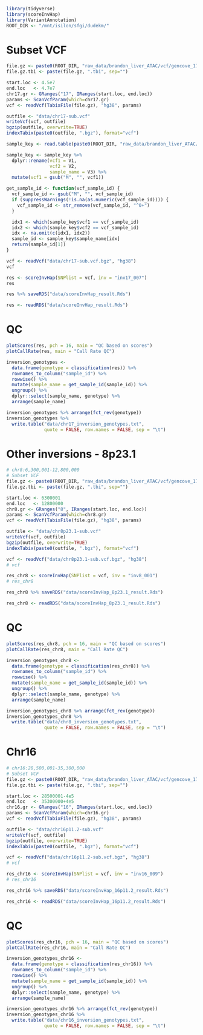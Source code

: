 ```r
library(tidyverse)
library(scoreInvHap)
library(VariantAnnotation)
ROOT_DIR <- "/mnt/isilon/sfgi/dudekm/"
```


# Subset VCF
```r
file.gz <- paste0(ROOT_DIR, "raw_data/brandon_liver_ATAC/vcf/gencove_175_Samples_10.1.21_polymorphisms_only.SNPs_only.MAF_HWE_filtered_GP_0.8.AlleleSpecific.final.vcf.sorted.gz.recode.vcf.gz")
file.gz.tbi <- paste(file.gz, ".tbi", sep="")

start.loc <- 4.5e7
end.loc   <- 4.7e7
chr17.gr <- GRanges("17", IRanges(start.loc, end.loc))
params <- ScanVcfParam(which=chr17.gr)
vcf <- readVcf(TabixFile(file.gz), "hg38", params)

outfile <- "data/chr17-sub.vcf"
writeVcf(vcf, outfile)
bgzip(outfile, overwrite=TRUE)
indexTabix(paste0(outfile, ".bgz"), format="vcf")
```

```r
sample_key <- read.table(paste0(ROOT_DIR, "raw_data/brandon_liver_ATAC/vcf/finalKey.txt"))

sample_key <- sample_key %>%
  dplyr::rename(vcf1 = V1,
                vcf2 = V2,
                sample_name = V3) %>%
  mutate(vcf1 = gsub("M", "", vcf1))

get_sample_id <- function(vcf_sample_id) {
  vcf_sample_id <- gsub("M", "", vcf_sample_id)
  if (suppressWarnings(!is.na(as.numeric(vcf_sample_id)))) {
    vcf_sample_id <- str_remove(vcf_sample_id, "^0+")
  }

  idx1 <- which(sample_key$vcf1 == vcf_sample_id)
  idx2 <- which(sample_key$vcf2 == vcf_sample_id)
  idx <- na.omit(c(idx1, idx2))
  sample_id <- sample_key$sample_name[idx]
  return(sample_id[1])
}
```


```r
vcf <- readVcf("data/chr17-sub.vcf.bgz", "hg38")
vcf

res <- scoreInvHap(SNPlist = vcf, inv = "inv17_007")
res

res %>% saveRDS("data/scoreInvHap_result.Rds")

```

```r
res <- readRDS("data/scoreInvHap_result.Rds")
```

# QC

```r
plotScores(res, pch = 16, main = "QC based on scores")
plotCallRate(res, main = "Call Rate QC")
```

```r
inversion_genotypes <- 
  data.frame(genotype = classification(res)) %>%
  rownames_to_column("sample_id") %>%
  rowwise() %>%
  mutate(sample_name = get_sample_id(sample_id)) %>%
  ungroup() %>%
  dplyr::select(sample_name, genotype) %>%
  arrange(sample_name)

inversion_genotypes %>% arrange(fct_rev(genotype))
inversion_genotypes %>%
  write.table("data/chr17_inversion_genotypes.txt",
              quote = FALSE, row.names = FALSE, sep = "\t")

```


# Other inversions - 8p23.1 

```r
# chr8:6,300,001-12,800,000
# Subset VCF
file.gz <- paste0(ROOT_DIR, "raw_data/brandon_liver_ATAC/vcf/gencove_175_Samples_10.1.21_polymorphisms_only.SNPs_only.MAF_HWE_filtered_GP_0.8.AlleleSpecific.final.vcf.sorted.gz.recode.vcf.gz")
file.gz.tbi <- paste(file.gz, ".tbi", sep="")

start.loc <- 6300001
end.loc   <- 12800000
chr8.gr <- GRanges("8", IRanges(start.loc, end.loc))
params <- ScanVcfParam(which=chr8.gr)
vcf <- readVcf(TabixFile(file.gz), "hg38", params)

outfile <- "data/chr8p23.1-sub.vcf"
writeVcf(vcf, outfile)
bgzip(outfile, overwrite=TRUE)
indexTabix(paste0(outfile, ".bgz"), format="vcf")
```

```r
vcf <- readVcf("data/chr8p23.1-sub.vcf.bgz", "hg38")
# vcf

res_chr8 <- scoreInvHap(SNPlist = vcf, inv = "inv8_001")
# res_chr8

res_chr8 %>% saveRDS("data/scoreInvHap_8p23.1_result.Rds")
```

```r
res_chr8 <- readRDS("data/scoreInvHap_8p23.1_result.Rds")
```

# QC

```r
plotScores(res_chr8, pch = 16, main = "QC based on scores")
plotCallRate(res_chr8, main = "Call Rate QC")
```

```r
inversion_genotypes_chr8 <- 
  data.frame(genotype = classification(res_chr8)) %>%
  rownames_to_column("sample_id") %>%
  rowwise() %>%
  mutate(sample_name = get_sample_id(sample_id)) %>%
  ungroup() %>%
  dplyr::select(sample_name, genotype) %>%
  arrange(sample_name)

inversion_genotypes_chr8 %>% arrange(fct_rev(genotype))
inversion_genotypes_chr8 %>%
  write.table("data/chr8_inversion_genotypes.txt",
              quote = FALSE, row.names = FALSE, sep = "\t")

```


# Chr16

```r
# chr16:28,500,001-35,300,000
# Subset VCF
file.gz <- paste0(ROOT_DIR, "raw_data/brandon_liver_ATAC/vcf/gencove_175_Samples_10.1.21_polymorphisms_only.SNPs_only.MAF_HWE_filtered_GP_0.8.AlleleSpecific.final.vcf.sorted.gz.recode.vcf.gz")
file.gz.tbi <- paste(file.gz, ".tbi", sep="")

start.loc <- 28500001-4e5
end.loc   <- 35300000+4e5
chr16.gr <- GRanges("16", IRanges(start.loc, end.loc))
params <- ScanVcfParam(which=chr16.gr)
vcf <- readVcf(TabixFile(file.gz), "hg38", params)

outfile <- "data/chr16p11.2-sub.vcf"
writeVcf(vcf, outfile)
bgzip(outfile, overwrite=TRUE)
indexTabix(paste0(outfile, ".bgz"), format="vcf")
```

```r
vcf <- readVcf("data/chr16p11.2-sub.vcf.bgz", "hg38")
# vcf

res_chr16 <- scoreInvHap(SNPlist = vcf, inv = "inv16_009")
# res_chr16

res_chr16 %>% saveRDS("data/scoreInvHap_16p11.2_result.Rds")
```

```r
res_chr16 <- readRDS("data/scoreInvHap_16p11.2_result.Rds")
```

# QC

```r
plotScores(res_chr16, pch = 16, main = "QC based on scores")
plotCallRate(res_chr16, main = "Call Rate QC")
```

```r
inversion_genotypes_chr16 <- 
  data.frame(genotype = classification(res_chr16)) %>%
  rownames_to_column("sample_id") %>%
  rowwise() %>%
  mutate(sample_name = get_sample_id(sample_id)) %>%
  ungroup() %>%
  dplyr::select(sample_name, genotype) %>%
  arrange(sample_name)

inversion_genotypes_chr16 %>% arrange(fct_rev(genotype))
inversion_genotypes_chr16 %>%
  write.table("data/chr16_inversion_genotypes.txt",
              quote = FALSE, row.names = FALSE, sep = "\t")

```





